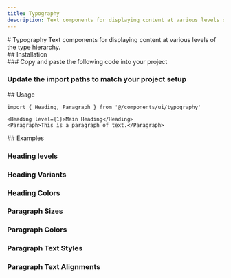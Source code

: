 ```yaml
---
title: Typography
description: Text components for displaying content at various levels of the type hierarchy.
---
```


<ContentContainer>

<Section>
# Typography
Text components for displaying content at various levels of the type hierarchy.

<ComponentPreview name="typography" withRecipe />
</Section>

<Section>
## Installation

<Steps>
<Section>
### Copy and paste the following code into your project

<ComponentSource name="typography" file="heading" />
<ComponentSource name="typography" file="paragraph" />
<ComponentSource name="typography" file="index" />

### Update the import paths to match your project setup
</Section>
</Steps>
</Section>

<Section>
## Usage

```tsx
import { Heading, Paragraph } from '@/components/ui/typography'
```
```tsx
<Heading level={1}>Main Heading</Heading>
<Paragraph>This is a paragraph of text.</Paragraph>
```
</Section>

<Section>
## Examples

### Heading levels
<ComponentPreview name="typography" file="heading-levels" />

### Heading Variants
<ComponentPreview name="typography" file="heading-variants" />

### Heading Colors
<ComponentPreview name="typography" file="heading-colors" />

### Paragraph Sizes
<ComponentPreview name="typography" file="paragraph-sizes" />

### Paragraph Colors
<ComponentPreview name="typography" file="paragraph-colors" />

### Paragraph Text Styles
<ComponentPreview name="typography" file="paragraph-text-styles" />

### Paragraph Text Alignments
<ComponentPreview name="typography" file="paragraph-alignment" />

</Section>

</ContentContainer>